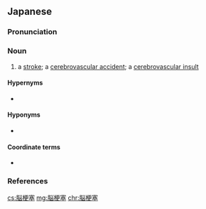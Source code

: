 ==Japanese==
{{wikipedia|lang=ja}}
{{DEFAULTSORT:のうこうそく}}
{{ja-kanjitab|のう|こう|そく|yomi=o}}

===Pronunciation===
{{ja-pron|のうこうそく|acc=3|acc_ref=NHK|y=o}}

===Noun===
{{ja-noun|kyu=腦梗塞|のうこうそく|hhira=なうかうそく}}

# {{lb|ja|neurology|pathology}} a [[stroke]]; a [[cerebrovascular accident]]; a [[cerebrovascular insult]]

====Hypernyms====
* {{ja-r|梗%塞|こう%そく|[[infarction]]}}

====Hyponyms====
* {{ja-r|ラクナ梗%塞|ラクナ こう%そく|[[lacunar]] infarction}}

====Coordinate terms====
* {{ja-r|心%筋%梗%塞|しん%きん% こう%そく|[[heart attack]]}}

===References===
<references/>

[[cs:脳梗塞]]
[[mg:脳梗塞]]
[[chr:脳梗塞]]